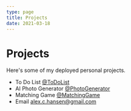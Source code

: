 ```yaml
---
type: page
title: Projects
date: 2021-03-18
---
```


# Projects

Here's some of my deployed personal projects.

- To Do List [@ToDoList](https://to-do-list-pink-xi.vercel.app/)
- AI Photo Generator [@PhotoGenerator](https://dream-ahansen1234.vercel.app/)
- Matching Game [@MatchingGame](https://matching-game-two.vercel.app/)
- Email alex.c.hansen@gmail.com
